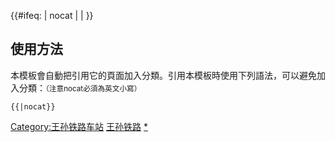 {{鐵道路線|
| 模板名稱 = 王孙铁路
| 名稱 = [[王孙铁路]]
| 代表色 = #0033c9
| Logo = [[File:China Railways.svg|17px]]
| 背景顏色 = #FFFFFF
| 車站列表 = [[王岗站|王岗]] - [[哈尔滨南站|哈尔滨南]] - [[孙家站|孙家]]}}
<includeonly>{{#ifeq: {{{1}}} | nocat | <!--空--> | [[Category:王孙铁路车站]] }}</includeonly><noinclude>

==使用方法==
本模板會自動把引用它的頁面加入分類。引用本模板時使用下列語法，可以避免加入分類：<small>（注意nocat必須為英文小寫）</small>
 <nowiki>{{</nowiki>{{PAGENAME}}<nowiki>|nocat}}</nowiki>
[[Category:中國鐵路路線模板|王孙铁路]]
[[Category:王孙铁路车站|*]]
</noinclude>